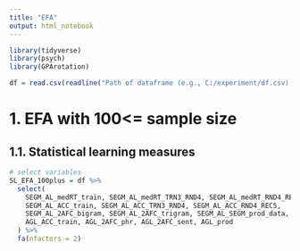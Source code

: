 ```yaml
---
title: "EFA"
output: html_notebook
---
```


```r
library(tidyverse)
library(psych)
library(GPArotation)
```

```r
df = read.csv(readline("Path of dataframe (e.g., C:/experiment/df.csv): "))
```

# 1. EFA with 100<= sample size

## 1.1. Statistical learning measures
```r
# select variables
SL_EFA_100plus = df %>% 
  select(
    SEGM_AL_medRT_train, SEGM_AL_medRT_TRN3_RND4, SEGM_AL_medRT_RND4_REC5,
    SEGM_AL_ACC_train, SEGM_AL_ACC_TRN3_RND4, SEGM_AL_ACC_RND4_REC5,
    SEGM_AL_2AFC_bigram, SEGM_AL_2AFC_trigram, SEGM_AL_SEGM_prod_data,
    AGL_ACC_train, AGL_2AFC_phr, AGL_2AFC_sent, AGL_prod
  ) %>% 
  fa(nfactors = 2)
```
